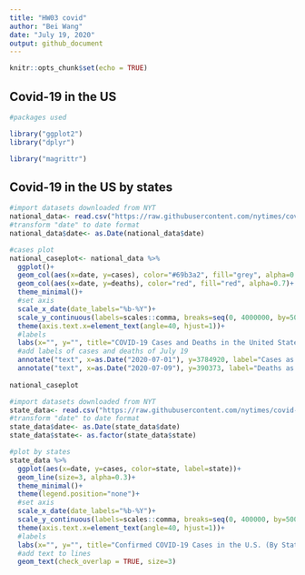 ```yaml
---
title: "HW03 covid"
author: "Bei Wang"
date: "July 19, 2020"
output: github_document
---
```


```r
knitr::opts_chunk$set(echo = TRUE)
```

## Covid-19 in the US 

```r
#packages used 

library("ggplot2")
library("dplyr")

library("magrittr")

```

## Covid-19 in the US by states

```r
#import datasets downloaded from NYT
national_data<- read.csv("https://raw.githubusercontent.com/nytimes/covid-19-data/master/us.csv", header=TRUE)
#transform "date" to date format
national_data$date<- as.Date(national_data$date)

#cases plot
national_caseplot<- national_data %>% 
  ggplot()+
  geom_col(aes(x=date, y=cases), color="#69b3a2", fill="grey", alpha=0.7)+
  geom_col(aes(x=date, y=deaths), color="red", fill="red", alpha=0.7)+
  theme_minimal()+
  #set axis
  scale_x_date(date_labels="%b-%Y")+
  scale_y_continuous(labels=scales::comma, breaks=seq(0, 4000000, by=500000))+
  theme(axis.text.x=element_text(angle=40, hjust=1))+
  #labels 
  labs(x="", y="", title="COVID-19 Cases and Deaths in the United States", caption="Data from NYT \n Plot by @beiwang", subtitle="Number of Cases, Feb 2020-July 2020")+
  #add labels of cases and deaths of July 19
  annotate("text", x=as.Date("2020-07-01"), y=3784920, label="Cases as of July 19, \n3,784,920", size=3)+
  annotate("text", x=as.Date("2020-07-09"), y=390373, label="Deaths as of July 19, \n140,373", size=3)
  
national_caseplot
```

```r

#import datasets downloaded from NYT
state_data<- read.csv("https://raw.githubusercontent.com/nytimes/covid-19-data/master/us-states.csv", header=TRUE)
#transform "date" to date format
state_data$date<- as.Date(state_data$date)
state_data$state<- as.factor(state_data$state)

#plot by states
state_data %>% 
  ggplot(aes(x=date, y=cases, color=state, label=state))+
  geom_line(size=3, alpha=0.3)+
  theme_minimal()+
  theme(legend.position="none")+
  #set axis
  scale_x_date(date_labels="%b-%Y")+
  scale_y_continuous(labels=scales::comma, breaks=seq(0, 400000, by=50000))+
  theme(axis.text.x=element_text(angle=40, hjust=1))+
  #labels
  labs(x="", y="", title="Confirmed COVID-19 Cases in the U.S. (By State)", caption="Data from NYT \n Plot by @beiwang", subtitle="Feb 2020-July 2020")+
  #add text to lines
  geom_text(check_overlap = TRUE, size=3)
  
  
```
